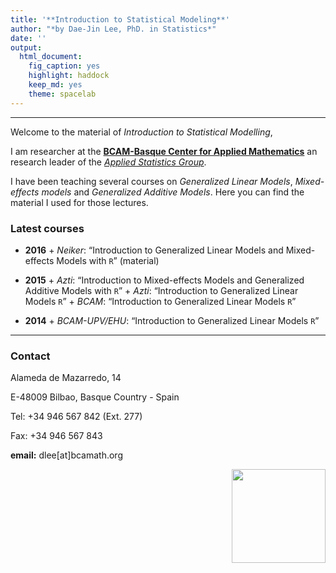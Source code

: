 ```yaml
---
title: '**Introduction to Statistical Modeling**'
author: "*by Dae-Jin Lee, PhD. in Statistics*"
date: ''
output:
  html_document:
    fig_caption: yes
    highlight: haddock
    keep_md: yes
    theme: spacelab
---
```



----------------------------

Welcome to the material of *Introduction to Statistical Modelling*, 

I am researcher at the [**BCAM-Basque Center for Applied Mathematics**](http://www.bcamath.org)
an research leader of the [*Applied Statistics Group*](http://www.bcamath.org/en/research/lines/AS).

I have been teaching several courses on *Generalized Linear Models*, *Mixed-effects models* and *Generalized Additive Models*. Here you can find the material I used for those lectures.




### Latest courses

* **2016** 
      + *Neiker*: "Introduction to Generalized Linear Models and Mixed-effects Models with `R`" (material)
      
* **2015**
      + *Azti*: "Introduction to Mixed-effects Models and Generalized Additive Models with `R`"
      + *Azti*: "Introduction to Generalized Linear Models `R`"
      + *BCAM*: "Introduction to Generalized Linear Models `R`"
      
* **2014**
      + *BCAM-UPV/EHU*: "Introduction to Generalized Linear Models `R`"
            
      
------------------------------------      

### Contact

Alameda de Mazarredo, 14

E-48009 Bilbao, Basque Country - Spain

Tel: +34 946 567 842 (Ext. 277)

Fax: +34 946 567 843

**email:** dlee[at]bcamath.org

<img src="http://www.bcamath.org/public_images/logo_bcam.jpg" style="width: 150px;" align="right">